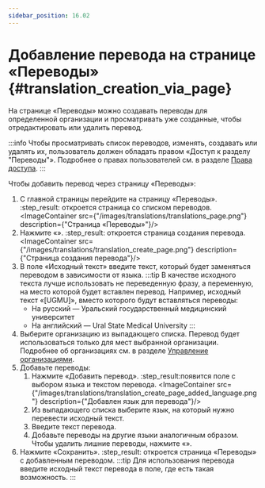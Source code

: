 ```yaml
---
sidebar_position: 16.02
---
```



# Добавление перевода на странице «Переводы» {#translation_creation_via_page}

На странице «Переводы» можно создавать переводы для определенной организации и просматривать уже созданные, чтобы отредактировать или удалить перевод.

:::info
Чтобы просматривать список переводов, изменять, создавать или удалять их, пользователь должен обладать правом «Доступ к разделу "Переводы"». Подробнее о правах пользователей см. в разделе [Права доступа](../account_management/access_rights.mdx).
:::

Чтобы добавить перевод через страницу «Переводы»:
1.  С главной страницы перейдите на страницу «Переводы».
    :step_result: откроется страница со списком переводов.
    <ImageContainer src={"/images/translations/translations_page.png"} description={"Страница «Переводы»"}/>
2.  Нажмите «<Add/>».
    :step_result: откроется страница создания перевода.
    <ImageContainer src={"/images/translations/translation_create_page.png"} description={"Страница создания перевода"}/>
3.  В поле «Исходный текст» введите текст, который будет заменяться переводом в зависимости от языка.
    :::tip
    В качестве исходного текста лучше использовать не переведенную фразу, а переменную, на место которой будет вставлен перевод. Например, исходный текст «\[UGMU\]», вместо которого будут вставляться переводы:
    -   На русский — Уральский государственный медицинский университет
    -   На английский — Ural State Medical University
    :::
4.  Выберите организацию из выпадающего списка. Перевод будет использоваться только для мест выбранной организации. Подробнее об организациях см. в разделе [Управление организациями](../organizations_management/organizations_management.mdx).
5.  Добавьте переводы:
    1.  Нажмите «Добавить перевод».
        :step_result:появится поле с выбором языка и текстом перевода.
        <ImageContainer src={"/images/translations/translation_create_page_added_language.png"} description={"Добавлен язык для перевода"}/>
    2.  Из выпадающего списка выберите язык, на который нужно перевести исходный текст.
    3.  Введите текст перевода.
    4.  Добавьте переводы на другие языки аналогичным образом. Чтобы удалить лишние переводы, нажмите «<RemoveCircleOutline/>».
6.  Нажмите «Сохранить».
    :step_result: откроется страница «Переводы» с добавленным переводом.
    :::tip
    Для использования перевода введите исходный текст перевода в поле, где есть такая возможность.
    :::
